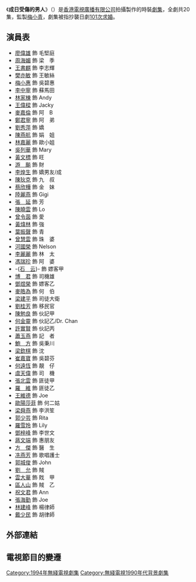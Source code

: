 {{無綫劇集
| 中文劇名=成日受傷的男人
| 英文劇名={{lang|en|Love is Blind}}
| 圖像=
| 製作年份=1993年
| 海外推出日期=1993年9月
| 翡翠台首播日期=1994年7月5日
| 監製=[[梅小青|梅小青]]
| 編導=[[冼燕芳|冼燕芳]]、[[鄧建勳|鄧建勳]]、[[陳惠英|陳惠英]]、[[黃建勳|黃建勳]]
| 製作統籌=[[江妙嫦|江妙嫦]]
| 助理編導=[[梁天恩|梁天恩]]、[[孔亮人|孔亮人]]、[[張莉莉|張莉莉]]、[[陳詠琴|陳詠琴]]、<br/>[[朱銳斌|朱銳斌]]
| 編審=[[關頌玲|關頌玲]]
| 編劇=[[關頌玲|關頌玲]]、[[阮一妍|阮一妍]]、[[陳錦文|陳錦文]]、[[張莉莉|張莉莉]]
| 集數=20
| 劇種=時裝
| 外景={{HKG-1959}}
| 製作公司=[[香港|香港]][[電視廣播有限公司|電視廣播有限公司]]
| 主演={{nowrap|[[廖偉雄|廖偉雄]]、[[周海媚|周海媚]]、[[王書麒|王書麒]]、[[樊亦敏|樊亦敏]]、<br/>[[梅小惠|梅小惠]]、[[李中寧|李中寧]]}}
| 主題曲=其實你乜都冇做過
| 作曲=[[周啟生|周啟生]]
| 填詞=[[周啟生|周啟生]]
| 主唱=[[李克勤|李克勤]]
}}
《'''成日受傷的男人'''》（{{lang-en|''Love is Blind''}}）是[[香港|香港]][[電視廣播有限公司|電視廣播有限公司]]拍攝製作的時裝[[劇集|劇集]]，全劇共20集，監製[[梅小青|梅小青]]，劇集被指抄襲日劇[[101次求婚|101次求婚]]。

==演員表==
*[[廖偉雄|廖偉雄]] 飾 毛堅庭
*[[周海媚|周海媚]] 飾 梁　季
*[[王書麒|王書麒]] 飾 李志輝
*[[樊亦敏|樊亦敏]] 飾 王敏絲
*[[梅小惠|梅小惠]] 飾 吳碧惠
*[[李中寧|李中寧]] 飾 蘇馬田
*[[林家棟|林家棟]] 飾 Andy
*[[王偉樑|王偉樑]] 飾 Jacky
*[[麥嘉倫|麥嘉倫]] 飾 阿　B
*[[鄭君寧|鄭君寧]] 飾 阿　弟
*[[劉秀萍|劉秀萍]] 飾 嬌
*[[陳燕航|陳燕航]] 飾 娟　姐
*[[林嘉麗|林嘉麗]] 飾 歐小姐
*[[吳列華|吳列華]] 飾 Mary
*[[黃文標|黃文標]] 飾 旺
*[[游飈|游　飈]] 飾 財
*[[李煌生|李煌生]] 飾 嬌男友/成
*[[陳狄克|陳狄克]] 飾 九　叔
*[[蔡欣樺|蔡欣樺]] 飾 金　妹
*[[陸麗燕|陸麗燕]] 飾 Gigi
*[[張延|張　延]] 飾 芳
*[[陳曉雲|陳曉雲]] 飾 Lo
*[[曾令茵|曾令茵]] 飾 愛
*[[黃煒林|黃煒林]] 飾 強
*[[葉振聲|葉振聲]] 飾 青
*[[曾慧雲|曾慧雲]] 飾 珠　婆
*[[河國榮|河國榮]] 飾 Nelson
*[[李麗麗|李麗麗]] 飾 林　太
*[[馮瑞珍|馮瑞珍]] 飾 阿　婆
*-{[[石云|石　云]]}- 飾 嫖客甲
*[[博君|博　君]] 飾 司機雄
*[[鄧煜榮|鄧煜榮]] 飾 嫖客乙
*[[麥皓為|麥皓為]] 飾 何　伯
*[[梁建平|梁建平]] 飾 司徒大衛
*[[劉桂芳|劉桂芳]] 飾 移民官
*[[陳勉良|陳勉良]] 飾 伙記甲
*[[何金靈|何金靈]] 飾 伙記乙/Dr. Chan
*[[許實賢|許實賢]] 飾 伙記丙
*[[蕭玉燕|蕭玉燕]] 飾 記　者
*[[鮑方|鮑　方]] 飾 吳秉川
*[[梁欽棋|梁欽棋]] 飾 沈
*[[崔嘉寶|崔嘉寶]] 飾 吳碧芬
*[[何遠恆|何遠恆]] 飾 靚　仔
*[[虞天偉|虞天偉]] 飾 司　機
*[[張北雲|張北雲]] 飾 匪徒甲
*[[羅維_(演員)|羅　維]] 飾 匪徒乙
*[[王維德|王維德]] 飾 Joe
*[[歐陽莎菲|歐陽莎菲]] 飾 何二姑
*[[梁舜燕|梁舜燕]] 飾 李洪笙
*[[郭少芸|郭少芸]] 飾 Rita
*[[羅雪玲|羅雪玲]] 飾 Lily
*[[鄧梓峰|鄧梓峰]] 飾 李世文
*[[蔣文端|蔣文端]] 飾 惠朋友
*[[方傑_(演員)|方　傑]] 飾 醫　生
*[[冼燕芳|冼燕芳]] 飾 歌唱護士
*[[郭城俊|郭城俊]] 飾 John
*[[劉允|劉　允]] 飾 賊
*[[雲大華|雲大華]] 飾 戝　甲
*[[區人山|區人山]] 飾 賊　乙
*[[祝文君|祝文君]] 飾 Ann
*[[張海勤|張海勤]] 飾 Joe
*[[林建峰|林建峰]] 飾 楊律師
*[[戴少民|戴少民]] 飾 胡律師

==外部連結==

==電視節目的變遷==
{{梅小青}}
[[Category:1994年無綫電視劇集|Category:1994年無綫電視劇集]]
[[Category:無綫電視1990年代背景劇集|Category:無綫電視1990年代背景劇集]]